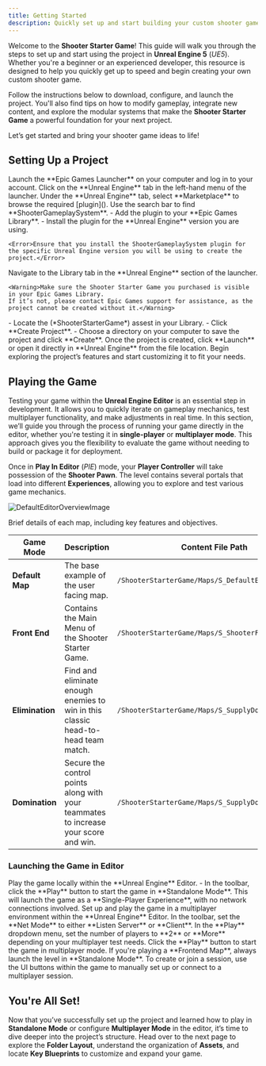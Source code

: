 ```yaml
---
title: Getting Started
description: Quickly set up and start building your custom shooter game with the Shooter Starter Game in Unreal Engine 5.
---
```


Welcome to the **Shooter Starter Game**! This guide will walk you through the steps to set up and start using the project in **Unreal Engine 5** (*UE5*).
Whether you're a beginner or an experienced developer, this resource is designed to help you quickly get up to speed and begin creating your own custom shooter game.

Follow the instructions below to download, configure, and launch the project. You'll also find tips on how to modify gameplay, integrate new content,
and explore the modular systems that make the **Shooter Starter Game** a powerful foundation for your next project.

Let’s get started and bring your shooter game ideas to life!

## Setting Up a Project

<Steps>
  <Step title="Open the Epic Games Launcher">
   Launch the **Epic Games Launcher** on your computer and log in to your account.
  </Step>
  <Step title="Navigate to the Unreal Engine Tab">
    Click on the **Unreal Engine** tab in the left-hand menu of the launcher.
  </Step>
  <Step title="Go to the Marketplace">
    Under the **Unreal Engine** tab, select **Marketplace** to browse the required [plugin]().
  </Step>
  <Step title="Search for the ShooterGameplaySystem Plugin">
    Use the search bar to find **ShooterGameplaySystem**.
    - Add the plugin to your **Epic Games Library**.
    - Install the plugin for the **Unreal Engine** version you are using.

    <Error>Ensure that you install the ShooterGameplaySystem plugin for the specific Unreal Engine version you will be using to create the project.</Error>
  </Step>
  <Step title="Go to Your Library">
    Navigate to the Library tab in the **Unreal Engine** section of the launcher.

    <Warning>Make sure the Shooter Starter Game you purchased is visible in your Epic Games Library. 
    If it’s not, please contact Epic Games support for assistance, as the project cannot be created without it.</Warning>
  </Step>
  <Step title="Create the Project">
    - Locate the (*ShooterStarterGame*) assest in your Library.
    - Click **Create Project**.
    - Choose a directory on your computer to save the project and click **Create**.
  </Step>
  <Step title="Open the Project in Unreal Engine">
    Once the project is created, click **Launch** or open it directly in **Unreal Engine** from the file location.
  </Step>
  <Step title="Start Exploring and Customizing">
    Begin exploring the project’s features and start customizing it to fit your needs.
  </Step>
</Steps>

## Playing the Game

Testing your game within the **Unreal Engine Editor** is an essential step in development. It allows you to quickly iterate on gameplay mechanics, test multiplayer functionality,
and make adjustments in real time. In this section, we’ll guide you through the process of running your game directly in the editor, whether you're testing it in **single-player** or **multiplayer mode**.
This approach gives you the flexibility to evaluate the game without needing to build or package it for deployment.

Once in **Play In Editor** (*PIE*) mode, your **Player Controller** will take possession of the **Shooter Pawn**.
The level contains several portals that load into different **Experiences**, allowing you to explore and test various game mechanics.

![DefaultEditorOverviewImage](/assets/Default_Editor_Overview.gif)

<Card title="Map Descriptions" icon="map">
  Brief details of each map, including key features and objectives.

  | Game Mode       | Description                                                                         | Content File Path                                  |
  | --------------- | ----------------------------------------------------------------------------------- | -------------------------------------------------- |
  | **Default Map** | The base example of the user facing map.                                            | `/ShooterStarterGame/Maps/S_DefaultEditorOverview` |
  | **Front End**   | Contains the Main Menu of the Shooter Starter Game.                                 | `/ShooterStarterGame/Maps/S_ShooterFrontEnd`       |
  | **Elimination** | Find and eliminate enough enemies to win in this classic head-to-head team match.   | `/ShooterStarterGame/Maps/S_SupplyDock`            |
  | **Domination**  | Secure the control points along with your teammates to increase your score and win. | `/ShooterStarterGame/Maps/S_SupplyDock`            |
</Card>

### Launching the Game in Editor

<CardGroup>
  <Card title="Standalone Mode" icon="cog">
    Play the game locally within the **Unreal Engine** Editor.
    - In the toolbar, click the **Play** button to start the game in **Standalone Mode**. This will launch the game as a **Single-Player Experience**, with no network connections involved.
  </Card>
  <Card title="Multiplayer Mode" icon="cog">
    Set up and play the game in a multiplayer environment within the **Unreal Engine** Editor.
    <Steps>
      <Step title="Set the Net Mode">
        In the toolbar, set the **Net Mode** to either **Listen Server** or **Client**.
      </Step>
      <Step title="Set the Number of Players">
        In the **Play** dropdown menu, set the number of players to **2** or **More** depending on your multiplayer test needs.
      </Step>
      <Step title="Click Play">
        Click the **Play** button to start the game in multiplayer mode.
      </Step>
    </Steps>
    <Warning>
      If you're playing a **Frontend Map**, always launch the level in **Standalone Mode**. To create or join a session,
      use the UI buttons within the game to manually set up or connect to a multiplayer session.
    </Warning>
  </Card>
</CardGroup>

## You're All Set!

Now that you’ve successfully set up the project and learned how to play in **Standalone Mode** or configure **Multiplayer Mode** in the editor, it’s time to dive deeper into the project’s structure.
Head over to the next page to explore the **Folder Layout**, understand the organization of **Assets**, and locate **Key Blueprints** to customize and expand your game.